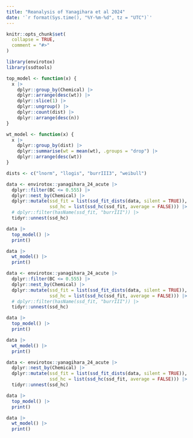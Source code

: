 ```yaml
---
title: "Reanalysis of Yanagihara et al 2024"
date: '`r format(Sys.time(), "%Y-%m-%d", tz = "UTC")`'
---
```


```r
knitr::opts_chunk$set(
  collapse = TRUE,
  comment = "#>"
)
```

```r
library(envirotox)
library(ssdtools)

top_model <- function(x) {
  x |>
    dplyr::group_by(Chemical) |>
    dplyr::arrange(desc(wt)) |>
    dplyr::slice(1) |>
    dplyr::ungroup() |>
    dplyr::count(dist) |>
    dplyr::arrange(desc(n))
}

wt_model <- function(x) {
  x |>
    dplyr::group_by(dist) |>
    dplyr::summarise(wt = mean(wt), .groups = "drop") |>
    dplyr::arrange(desc(wt))
}
```

```r
dists <- c("lnorm", "llogis", "burrIII3", "weibull")

data <- envirotox::yanagihara_24_acute |>
  dplyr::filter(BC <= 0.555) |>
  dplyr::nest_by(Chemical) |>
  dplyr::mutate(ssd_fit = list(ssd_fit_dists(data, silent = TRUE)),
                ssd_hc = list(ssd_hc(ssd_fit, average = FALSE))) |>
  # dplyr::filter(hasName(ssd_fit, "burrIII")) |>
  tidyr::unnest(ssd_hc)

data |> 
  top_model() |>
  print()

data |>
  wt_model() |>
  print()
```

```r

data <- envirotox::yanagihara_24_acute |>
  dplyr::filter(BC <= 0.555) |>
  dplyr::nest_by(Chemical) |>
  dplyr::mutate(ssd_fit = list(ssd_fit_dists(data, silent = TRUE)),
                ssd_hc = list(ssd_hc(ssd_fit, average = FALSE))) |>
  # dplyr::filter(hasName(ssd_fit, "burrIII")) |>
  tidyr::unnest(ssd_hc)

data |> 
  top_model() |>
  print()

data |>
  wt_model() |>
  print()
```

```r

data <- envirotox::yanagihara_24_acute |>
  dplyr::nest_by(Chemical) |>
  dplyr::mutate(ssd_fit = list(ssd_fit_dists(data, silent = TRUE)),
                ssd_hc = list(ssd_hc(ssd_fit, average = FALSE))) |>
  tidyr::unnest(ssd_hc)

data |> 
  top_model() |>
  print()

data |>
  wt_model() |>
  print()
```
